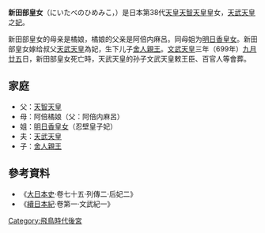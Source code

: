 {{東亞女性歷史人物
|名稱 =新田部皇女
|身份 =
|國家 =
|屆數 =
|最高職務 =
|前任 = 
|繼任 = 
|畫像=
|說明=
|姓=
|名=
|姓名=
|字=
|官職 =
|封爵 =妃
|职业 =
|位號=
|位階
|御稱號 =<!--日本皇族之稱號-->
|宮號1 =<!--日本皇族之宮號-->
|宮號2 =<!--朝鮮王族之宮號-->
|封地 =
|神號 =
|尊號 =
|族裔 = 
|旗籍 =<!--清朝旗人專用-->
|氏族 =
|府邸 =
|世系 = 
|初名 =
|乳名 =<!--日本、朝鮮、琉球以外人物用-->
|幼名 =<!--日本人用-->
|兒名 =<!--朝鮮人用-->
|童名 =<!--琉球人用-->
|小字=
|號=
|法號=
|院號=
|其他名號=
|出生年=
|出生地=
|婚年=
|逝世年=文武天皇三年九月廿五日（699年10月23日）
|逝世地=
|諡號=
|墳墓=
|父親=[[天智天皇|天智天皇]]
|嫡母=[[倭姬王|倭姬王]]
|母親=阿倍橘娘
|夫=[[天武天皇|天武天皇]]
|婚姻名份=
|夫之父=[[舒明天皇|舒明天皇]]（即其祖父）
|夫之母=[[齐明天皇|齐明天皇]]
|夫之嫡母=
|兄弟=
|姊妹=
|嫡兄弟=
|嫡姊妹=
|庶兄弟=
|庶姊妹=
|同胞兄弟=
|同胞姊妹=[[明日香皇女|明日香皇女]]
|異母兄弟=[[弘文天皇|大友皇子]]、建皇子、[[施基皇子|志貴皇子]]、阿閇皇子、川島皇子
|異母姊妹=大田皇女、[[持统天皇|鸕野讃良皇女]]、御名部皇女、[[元明天皇|阿閇皇女]]、山边皇女、阿雅皇女、大江皇女、泉皇女、水主皇女
|異父兄弟=
|異父姊妹=
|繼兄弟=
|繼姊妹=
|子=[[舍人親王|舍人親王]]
|女=
|養子=
|養女=
|繼女=
|其他親屬 =
|經歷 = 
|著作 =
|注釋=
}}
'''新田部皇女'''（にいたべのひめみこ，{{bd|？||699年|10月23日}}）是日本第38代[[天皇|天皇]][[天智天皇|天智天皇]]皇女，[[天武天皇|天武天皇]]之[[妃|妃]]。

新田部皇女的母亲是橘娘，橘娘的父亲是阿倍内麻呂。同母姐为[[明日香皇女|明日香皇女]]。新田部皇女嫁给叔父[[天武天皇|天武天皇]]為妃，生下儿子[[舍人親王|舍人親王]]。[[文武天皇|文武天皇]]三年（699年）[[九月廿五|九月廿五]]日，新田部皇女死亡時，天武天皇的孙子文武天皇敕王臣、百官人等會葬。
==家庭==
* 父：[[天智天皇|天智天皇]]
* 母：阿倍橘娘（父：阿倍内麻呂）
* 姐：[[明日香皇女|明日香皇女]]（忍壁皇子妃）
* 夫：[[天武天皇|天武天皇]]
* 子：[[舍人親王|舍人親王]]
== 參考資料 ==
* 《[[大日本史|大日本史]]·卷七十五·列傳二·后妃二》
* 《[[續日本紀|續日本紀]]·卷第一·文武紀一》


[[Category:飛鳥時代後宮|Category:飛鳥時代後宮]]